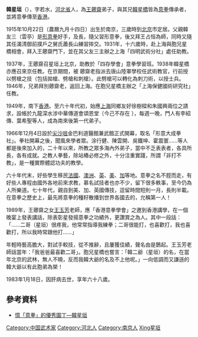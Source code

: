 '''韓星垣'''（{{bd|1915年||1983年|catIdx=Han韩星垣}}），字若水，[[河北省|河北省]]人，為[[王薌齋|王薌齋]]弟子，與其兄[[韓星橋|韓星橋]]皆為[[意拳|意拳]]傳承者，並將意拳傳至[[香港|香港]]。

1915年10月22日〔農曆九月十四日〕出生於南京，三歲時到[[北京|北京]]市定居。父親韓友三（雲亭）是[[形意拳|形意拳]]好手，及長，隨父習形意拳，後又拜王占恒為師，同時又隨其任滿清御前撲戶之舅氏蕭長山練習摔交。1931年，十六歲時，赴上海與胞兄星橋相會，拜入王薌齋門下，並在其父友三主辦之上海「四明武術分社」處任助教。 

1937年，王薌齋召星垣上北京，助教於「四存學會」意拳學習班。1938年韓星橋亦應召來京任教。在京期間，被 薌齋老指派去唐山陸軍學校任武術教官，行前授以劈槍之技（包括拋槍、劈槍和刺槍）。此劈槍可以轉化為刺刀術，以授士兵。1946年，兄弟拜別薌齋老，返回上海。在胞兄星橋主辦之「上海保健國術研究社」任教。 

1949年，南下[[香港|香港]]。至六十年代初，始應[[上海|上海]]同鄉友好徐樹樑和朱國興兩位之請求，設帳於九龍深水涉中華傳道會頌恩堂〔今己不存在 〕，每週一晚，門人有李紹傳、葉希聖等人，成為南來後第一代弟子。

1966年12月4日設於[[尖沙咀|尖沙咀]]金巴利道醫館兼武館正式開幕，取名「形意大成拳社」。拳社開幕之後，聞風來學者眾。涂行健、陳雲開、吳鐵坤、霍震寰……等人都是後來加入的，二十年以來，所教之眾多海內外弟子，當中不乏表表者，各具所長，各有成就。之教人拳藝，除站樁必修之外，十分注重實踐，所謂「非打不教」，是一種實際體認功夫的教學。

六十年代末，好些學生移民[[法國|法國]]、[[澳洲|澳洲]]、[[英國|英]]、[[美國|美]]、[[加拿大|加]]等地。意拳之名不脛而走，有好些人專程由國外各地前來求教，慕名試技者也亦不少，留下很多軼事，至今仍為人所樂道。七十年代，親自到美、加、英國傳技，逗留時間短則一月，長則半載。在意拳之歷史上，最先將意拳的種籽散播到世界各國去的，允稱第一人！ 

1989年，王薌齋之女[[王玉芳|王玉芳]]老師，應「香港意拳學會」之邀到香港講學，在一個晚宴上發表講話，除表彰星發揚意拳之功績外，更讚賞之為人。其中一段話：「……二哥（星垣）很疼我，他常常指導我練拳；二哥很能打，也喜歡打，我也喜歡打，所以我時常跟他打……」

年輕時藝高膽大，對試手較技，從不推辭，且屢獲佳績，聲名由是鵲起。王玉芳老師話當年：「我爸爸最喜歡二哥」。胞兄星橋也嘗言：「韓二爺（星垣）的名，在當年北京的武林，無人不曉，反而我韓大爺的名及不上他呢。」一向低調而又謙遜的韓大爺以有此胞弟為榮！

1983年1月18日，因肝病去世，享年六十八歲。

==參考資料==
*[https://web.archive.org/web/20090906042550/http://cstang.www3.50megs.com/yiquan/articleE.html 憶「意拳」的優秀園丁—韓星垣       ]

{{DEFAULTSORT:Han韩星垣}}
[[Category:中国武术家|Category:中国武术家]]
[[Category:河北人|Category:河北人]]
[[Category:南京人|Category:南京人]]
[[Category:韩姓|Xing星垣]]